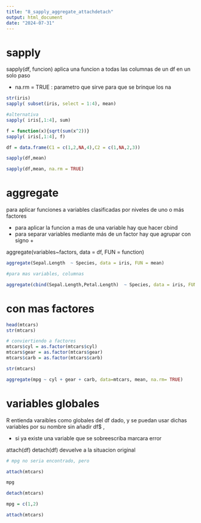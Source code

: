 ```yaml
---
title: "8_sapply_aggregate_attachdetach"
output: html_document
date: "2024-07-31"
---
```


# sapply

sapply(df, funcion) aplica una funcion a todas las columnas de un df en un solo paso

- na.rm = TRUE   : parametro que sirve para que se brinque los na

```r
str(iris)
sapply( subset(iris, select = 1:4), mean)

#alternativa
sapply( iris[,1:4], sum)

f = function(x){sqrt(sum(x^2))}
sapply( iris[,1:4], f)

```
```r
df = data.frame(C1 = c(1,2,NA,4),C2 = c(1,NA,2,3))

sapply(df,mean)

sapply(df,mean, na.rm = TRUE)


```

# aggregate

para aplicar funciones a variables clasificadas por niveles de uno o más factores

- para aplicar la funcion a mas de una variable hay que hacer cbind
- para separar variables mediante más de un factor hay que agrupar con signo +


aggregate(variables~factors, data = df, FUN = function)

```r
aggregate(Sepal.Length  ~ Species, data = iris, FUN = mean)

```


```r
#para mas variables, columnas

aggregate(cbind(Sepal.Length,Petal.Length)  ~ Species, data = iris, FUN = mean)

```


# con mas factores

```r
head(mtcars)
str(mtcars)

# conviertiendo a factores
mtcars$cyl = as.factor(mtcars$cyl)
mtcars$gear = as.factor(mtcars$gear)
mtcars$carb = as.factor(mtcars$carb)

str(mtcars)

```

```r
aggregate(mpg ~ cyl + gear + carb, data=mtcars, mean, na.rm= TRUE)

```


# variables globales

R entienda varaibles como globales del df dado, y se puedan usar dichas variables por su nombre sin añadir df$ , 

- si ya existe una variable que se sobreescriba marcara error

attach(df)
detach(df) devuelve a la situacion original

```r

# mpg no seria encontrado, pero

attach(mtcars)

mpg

detach(mtcars)

mpg = c(1,2)

attach(mtcars)
```






 